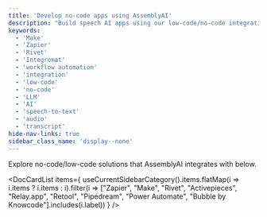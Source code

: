 ```yaml
---
title: 'Develop no-code apps using AssemblyAI'
description: "Build speech AI apps using our low-code/no-code integrations."
keywords:
  - 'Make'
  - 'Zapier'
  - 'Rivet'
  - 'Integromat'
  - 'workflow automation'
  - 'integration'
  - 'low-code'
  - 'no-code'
  - 'LLM'
  - 'AI'
  - 'speech-to-text'
  - 'audio'
  - 'transcript'
hide-nav-links: true
sidebar_class_name: 'display--none'
---
```




Explore no-code/low-code solutions that AssemblyAI integrates with below.



<DocCardList items={
  useCurrentSidebarCategory().items.flatMap(i => i.items ? i.items : i).filter(i => ["Zapier", "Make", "Rivet", "Activepieces", "Relay.app", "Retool", "Pipedream", "Power Automate", "Bubble by Knowcode"].includes(i.label))
} />



